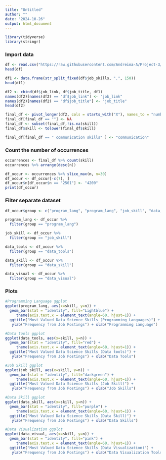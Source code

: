 ---
title: "Untitled"
author: ""
date: "2024-10-26"
output: html_document
---

```{r message=FALSE, warning=FALSE}
library(tidyverse)
library(stringr)
```


### Import data

```{r}
df <- read.csv("https://raw.githubusercontent.com/Andreina-A/Project-3/refs/heads/main/Data_merged.csv")
head(df)
```


```{r}
df1 <- data.frame(str_split_fixed(df$job_skills, ",", 150))
head(df1)
```


```{r}
df2 <- cbind(df$job_link, df$job_title, df1)
names(df2)[names(df2) == "df$job_link"] <- "job_link"
names(df2)[names(df2) == "df$job_title"] <- "job_title"
head(df2)
```


```{r}
final_df <- pivot_longer(df2, cols = starts_with("X"), names_to = "number", values_to = "skill")
final_df[final_df == ""] <- NA
final_df <- subset(final_df,!is.na(skill))
final_df$skill <- tolower(final_df$skill)
```

```{r}
final_df[final_df == " communication skills" ] <- "communication"
```


### Count the number of occurrences

```{r}
occurrences <- final_df %>% count(skill)
occurrences %>% arrange(desc(n))
```

```{r}
df_occur <- occurrences %>% slice_max(n, n=30)
df_occur <- df_occur[-c(7), ]
df_occur$n[df_occur$n == "2501"] <- "4200"
print(df_occur)
```


### Filter separate dataset

```{r}
df_occur$group <- c("program_lang", "program_lang", "job_skill", "data_skill", "data_visual", "data_skill", "data_visual", "data_tools", "job_skill", "program_lang", "data_visual", "job_skill", "data_tools", "data_skill", "program_lang", "job_skill", "data_skill", "data_skill", "data_skill", "data_skill", "data_skill", "job_skill", "job_skill", "data_skill", "data_tools", "data_skill", "data_skill", "data_tools", "data_visual")
```

```{r}
program_lang <- df_occur %>% 
  filter(group == "program_lang")
```

```{r}
job_skill <- df_occur %>% 
  filter(group == "job_skill")
```

```{r}
data_tools <- df_occur %>% 
  filter(group == "data_tools")
```

```{r}
data_skill <- df_occur %>% 
  filter(group == "data_skill")
```

```{r}
data_visual <- df_occur %>% 
  filter(group == "data_visual")
```


### Plots

```{r}
#Programming Language ggplot
ggplot(program_lang, aes(x=skill, y=n)) + 
  geom_bar(stat = "identity", fill="Lightblue") +
     theme(axis.text.x = element_text(angle=60, hjust=1)) +
  ggtitle("Most Valued Data Science Skills (Programming Languages)") +
   ylab("Frequency from Job Postings") + xlab("Programming Language")
```

```{r}
#Data tools ggplot
ggplot(data_tools, aes(x=skill, y=n)) + 
  geom_bar(stat = "identity", fill="red") +
     theme(axis.text.x = element_text(angle=60, hjust=1)) +
  ggtitle("Most Valued Data Science Skills (Data tools)") +
   ylab("Frequency from Job Postings") + xlab("Data Tools")
```

```{r}
#Job Skill ggplot
ggplot(job_skill, aes(x=skill, y=n)) + 
  geom_bar(stat = "identity", fill="darkgreen") +
     theme(axis.text.x = element_text(angle=60, hjust=1)) +
  ggtitle("Most Valued Data Science Skills (Job Skill)") +
   ylab("Frequency from Job Postings") + xlab("Job Skills")
```

```{r}
#Data Skill ggplot
ggplot(data_skill, aes(x=skill, y=n)) + 
  geom_bar(stat = "identity", fill="purple") +
     theme(axis.text.x = element_text(angle=60, hjust=1)) +
  ggtitle("Most Valued Data Science Skills (Data Skill)") +
   ylab("Frequency from Job Postings") + xlab("Data Skills")
```

```{r}
#Data Visualization ggplot
ggplot(data_visual, aes(x=skill, y=n)) + 
  geom_bar(stat = "identity", fill="pink") +
     theme(axis.text.x = element_text(angle=60, hjust=1)) +
  ggtitle("Most Valued Data Science Skills (Data Visualization)") +
   ylab("Frequency from Job Postings") + xlab("Data Visualization Tools")
```

